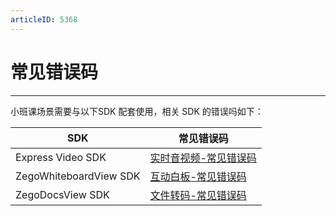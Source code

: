 ```yaml
---
articleID: 5368
---
```



# 常见错误码
---

小班课场景需要与以下SDK 配套使用，相关 SDK 的错误吗如下：
 
|SDK|常见错误码|
|-|-|
|Express Video SDK|[实时音视频-常见错误码](https://doc-zh.zego.im/article/5635)|
|ZegoWhiteboardView SDK|[互动白板-常见错误码](https://doc-zh.zego.im/article/4367)|
|ZegoDocsView SDK|[文件转码-常见错误码](https://doc-zh.zego.im/article/4372)|
